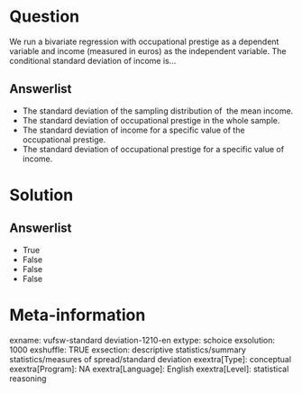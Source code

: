 Question
========
We run a bivariate regression with occupational prestige as a dependent
variable and income (measured in euros) as the independent variable. The
conditional standard deviation of income is…

Answerlist
----------
* The standard deviation of the sampling distribution of  the mean income.
* The standard deviation of occupational prestige in the whole sample.
* The standard deviation of income for a specific value of the
  occupational prestige.
* The standard deviation of occupational prestige for a specific value of
  income.

Solution
========










Answerlist
----------
* True
* False
* False
* False

Meta-information
================
exname: vufsw-standard deviation-1210-en
extype: schoice
exsolution: 1000
exshuffle: TRUE
exsection: descriptive statistics/summary statistics/measures of spread/standard deviation
exextra[Type]: conceptual
exextra[Program]: NA
exextra[Language]: English
exextra[Level]: statistical reasoning

